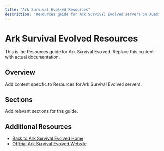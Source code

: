 ```yaml
---
title: "Ark Survival Evolved Resources"
description: "Resources guide for Ark Survival Evolved servers on XGamingServer"
---
```


# Ark Survival Evolved Resources

This is the Resources guide for Ark Survival Evolved. Replace this content with actual documentation.

## Overview

Add content specific to Resources for Ark Survival Evolved servers.

## Sections

Add relevant sections for this guide.

## Additional Resources

- [Back to Ark Survival Evolved Home](./index)
- [Official Ark Survival Evolved Website](https://example.com)
